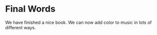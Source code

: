 # Final Words

We have finished a nice book. We can now add color to music in lots of different ways.
